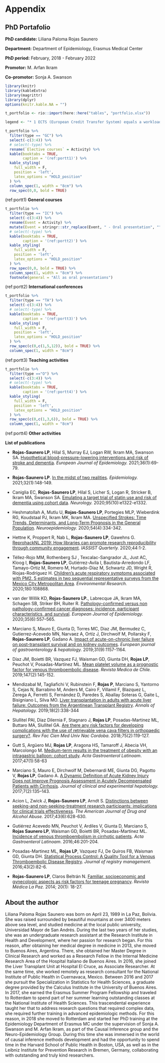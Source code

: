 # Appendix  {#chapter10}

\newpage

## PhD Portafolio {-}

**PhD candidate:** Liliana Paloma Rojas Saunero

**Department:** Department of Epidemiology, Erasmus Medical Center

**PhD period:** February, 2018 - February 2022

**Promotor:** M. Arfan Ikram

**Co-promotor:** Sonja A. Swanson

```r
library(knitr)
library(kableExtra)
library(magrittr)
library(dplyr)
options(knitr.kable.NA = "")

t_portfolio <- rio::import(here::here("tables", "portfolio.xlsx"))

legend <- "* 1 ECTS (European Credit Transfer System) equals a workload of 28 hours "

t_portfolio %>%
  filter(type == "GC") %>%
  select(-c(3:4)) %>% 
  # select(-type) %>% 
  rename(`Elective courses` = Activity) %>% 
  kable(booktabs = TRUE,
        caption = '(ref:portt1)') %>%
  kable_styling(
    full_width = F,
    position = 'left',
    latex_options = "HOLD_position"
  ) %>%
  column_spec(1, width = "8cm") %>%
  row_spec(0,0, bold = TRUE)

```
(ref:portt1) **General courses**

```r
t_portfolio %>%
  filter(type == "IC") %>% 
  select(-c(3:4)) %>% 
  rename(Event = Activity) %>% 
  mutate(Event = stringr::str_replace(Event, " - Oral presentation", "")) %>% 
  # select(-type) %>% 
  kable(booktabs = TRUE,
        caption = '(ref:portt2)') %>%
  kable_styling(
    full_width = F,
    position = 'left',
    latex_options = "HOLD_position"
  ) %>%
  row_spec(0,0, bold = TRUE) %>%
  column_spec(1, width = "8cm") %>% 
  footnote(general = "All as oral presentations")
```
(ref:portt2) **International conferences**

```r

t_portfolio %>%
  filter(type == "TA") %>% 
  select(-c(3:4)) %>% 
  # select(-type) %>% 
  kable(booktabs = TRUE,
        caption = '(ref:portt3)') %>%
  kable_styling(
    full_width = F,
    position = 'left',
    latex_options = "HOLD_position"
  ) %>%
  row_spec(c(0,c(1,5,12)), bold = TRUE) %>% 
  column_spec(1, width = "8cm")

```
(ref:portt3) **Teaching activities**

```r
t_portfolio %>%
  filter(type =="O") %>% 
  select(-c(3:4)) %>% 
  # select(-type) %>% 
  kable(booktabs = TRUE,
        caption = '(ref:portt4)') %>%
  kable_styling(
    full_width = F,
    position = 'left',
    latex_options = "HOLD_position"
  ) %>%
  row_spec(c(0,c(1,3,6)), bold = TRUE) %>% 
  column_spec(1, width = "8cm")
```
(ref:portt4) **Other activities**

\newpage

**List of publications**

- **Rojas-Saunero LP**, Hilal S, Murray EJ, Logan RW, Ikram MA, Swanson SA. [Hypothetical blood-pressure-lowering interventions and risk of stroke and dementia](https://pubmed.ncbi.nlm.nih.gov/33247419/). _European Journal of Epidemiology._ 2021;36(1):69-79.

- **Rojas-Saunero LP**. [In the midst of two realities](https://pubmed.ncbi.nlm.nih.gov/33122553/). _Epidemiology._ 2021;32(1):148-149.

- Caniglia EC, **Rojas-Saunero LP**, Hilal S, Licher S, Logan R, Stricker B, Ikram MA, Swanson SA. [Emulating a target trial of statin use and risk of dementia using cohort data](https://pubmed.ncbi.nlm.nih.gov/32753444/). _Neurology._ 2020;95(10):e1322-e1332. 

- Heshmatollah A, Mutlu U, **Rojas-Saunero LP**, Portegies MLP, Wieberdink RG, Koudstaal PJ, Ikram MK, Ikram MA. [Unspecified Strokes: Time Trends, Determinants, and Long-Term Prognosis in the General Population](https://pubmed.ncbi.nlm.nih.gov/32062655/). _Neuroepidemiology._ 2020;54(4):334-342.

- Hettne K, Proppert R, Nab L, **Rojas-Saunero LP**, Gawehns G. [ReprohackNL 2019: How libraries can promote research reproducibility through community engagement](https://iassistquarterly.com/index.php/iassist/article/view/977). _IASSIST Quarterly._ 2020;44:1-2.

- Téllez-Rojo MM, Rothenberg SJ , Texcalac-Sangrador JL, Just AC, Kloog I, **Rojas-Saunero LP**, Gutiérrez-Avila I, Bautista-Arredondo LF, Tamayo-Ortiz M, Romero M, Hurtado-Díaz M, Schwartz JD, Wright R, Riojas-Rodríguez H. [Children's acute respiratory symptoms associated with PM2. 5 estimates in two sequential representative surveys from the Mexico City Metropolitan Area](https://pubmed.ncbi.nlm.nih.gov/31711659/). _Environmental Research._ 2020;180:108868.

- van der Willik KD, **Rojas-Saunero LP.**, Labrecque JA, Ikram MA, Schagen SB, Striker BH, Ruiter R. [Pathology-confirmed versus non pathology-confirmed cancer diagnoses: incidence, participant characteristics, and survival](https://www.ncbi.nlm.nih.gov/pmc/articles/PMC7320936/). _European Journal of Epidemiology._ 2020;35(6):557–565.

- Marciano S, Mauro E, Giunta D, Torres MC, Diaz JM, Bermudez C, Gutierrez-Acevedo MN, Narvaez A, Ortíz J, Dirchwolf M, Pollarsky F, **Rojas-Saunero LP**, Gadano A. [Impact of acute-on-chronic liver failure on post-transplant survival and on kidney outcomes](https://pubmed.ncbi.nlm.nih.gov/31385871/). _European journal of gastroenterology & hepatology._ 2019;31(9):1157-1164.

- Díaz JM, Boietti BR, Vazquez FJ, Waisman GD, Giunta DH, **Rojas LP**, Peuchot V, Posadas-Martínez ML. [Mean platelet volume as a prognostic factor for venous thromboembolic disease](https://pubmed.ncbi.nlm.nih.gov/31095161/). _Revista Medica de Chile._ 2019;147(2):145-152.

- Mendizabal M, Tagliafichi V, Rubinstein F, **Rojas P**, Marciano S, Yantorno S, Cejas N, Barrabino M, Anders M, Cairo F, Villamil F, Blazquez L, Zerega A, Ferretti S, Fernández D, Paredes S, Aballay Soteras G, Gaite L, Bisigniano L, Silva MO. [Liver transplantation in adults with acute liver failure: Outcomes from the Argentinean Transplant Registry](https://pubmed.ncbi.nlm.nih.gov/31053539/). _Annals of Hepatology._ 2019;18(2):338-344

- Slullitel PAI, Díaz Dilernia F, Stagnaro J, **Rojas LP**, Posadas-Martinez ML, Buttaro MA, Slullitel GA. [Are there any risk factors for developing complications with the use of retrievable vena cava filters in orthopaedic surgery?](https://pubmed.ncbi.nlm.nih.gov/30273535/). _Rev Fac Cien Med Univ Nac Cordoba_. 2018;75(2):119-127.

- Gutt S, Argüero MJ, **Rojas LP**, Aragona HS, Tamaroff J, Abecia VH, Marcolongo M.  [Medium-term results in the treatment of obesity with an intragastric balloon: cohort study](http://www.actagastro.org/numeros-anteriores/2017/Vol-47-N1/Vol47N1-PDF11.pdf). _Acta Gastroenterol Latinoam_. 2017;47(1):58-63

- Marciano S, Mauro E, Dirchwolf M, Debernardi ME, Giunta DG, Pagotto V, **Rojas LP**, Gadano A. [A Dynamic Definition of Acute Kidney Injury Does not Improve Prognosis Assessment in Acutely Decompensated Patients with Cirrhosis](https://www.ncbi.nlm.nih.gov/pmc/articles/PMC5478969/). _Journal of clinical and experimental hepatology._ 2017;7(2):135–143.

- Acion L, Zwick J, **Rojas-Saunero LP**, Arndt S. [Distinctions between seeking-and non-seeking-treatment research participants: implications for clinical trials effectiveness](https://pubmed.ncbi.nlm.nih.gov/28662359/). _The American Journal of Drug and Alcohol Abuse._ 2017;43(6):628-630.

- Gutiérrez Acevedo MN, Peuchot V, Ardiles V, Giunta D, Marciano S, **Rojas Saunero LP**, Waisman GD, Boietti BR, Posadas-Martínez ML. [Incidence of venous thromboembolism in cirrhotic patients ](http://www.actagastro.org/numeros-anteriores/2016/Vol-46-N3/Vol46N3-PDF07.pdf). _Acta Gastroenterol Latinoam_. 2016;46:201-204.

- Posadas-Martinez ML, **Rojas LP**, Vazquez FJ, De Quiros FB, Waisman GD, Giunta DH. [Statistical Process Control: A Quality Tool for a Venous Thromboembolic Disease Registry](https://pubmed.ncbi.nlm.nih.gov/27556842/). _Journal of registry management._ 2016;43(2):82-6.

- **Rojas-Saunero LP**, Claros Beltrán N. [Familiar, socioeconomic and gynecologic aspects as risk factors for teenage pregnancy](http://www.scielo.org.bo/scielo.php?script=sci_arttext&pid=S1726-89582014000100004). _Revista Médica La Paz._ 2014; 20(1): 18-27.

\newpage

## About the author {-}

Liliana Paloma Rojas Saunero was born on April 23, 1989 in La Paz, Bolivia. She was raised surrounded by beautiful mountains at over 3400 meters above sea level, and studied medicine at the local public university, Universidad Mayor de San Andrés. During the last two years of her studies, she was an undergraduate research assistant at the Research Institute in Health and Development, where her passion for research began. For this reason, after obtaining her medical degree in medicine in 2013, she moved to Buenos Aires, Argentina. There, she obtained her Master Degree in Clinical Research and worked as a Research Fellow in the Internal Medicine Research Area of the Hospital Italiano de Buenos Aires. In 2016, she joined the Liver Transplant Unit at Hospital El Cruce, as Associate Researcher. At the same time, she worked remotely as research consultant for the National Institute of Public Health in Cuernavaca, Mexico. Between 2016 and 2017 she pursuit the Specialization in Statistics for Health Sciences, a graduate degree provided by the Calculus Institute in the University of Buenos Aires. In 2017, she earned the Erasmus Summer Program Fellowship and traveled to Rotterdam to spend part of her summer learning outstanding classes at the National Institute of Health Sciences. This trascendental experience taught her that to address research questions that required complex data, she required further training in advanced epidemiologic methods. For this reason, in 2018 she moved to Rotterdam and started her PhD training at the Epidemiology Department of Erasmus MC under the supervision of Sonja A. Swanson and M. Arfan Ikram, as part of the Causal Inference group and the Neuro-Epidemiology Group. During this time she was immersed in the world of causal inference methods development and had the opportunity to spend time in the Harvard School of Public Health in Boston, USA, as well as in the Leibniz Institute for Prevention Research in Bremen, Germany, collaborating with outstanding and truly kind researchers.

